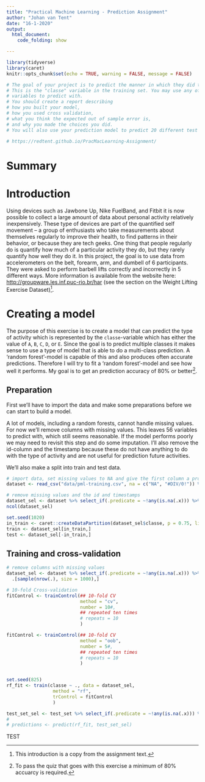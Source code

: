 ```yaml
---
title: "Practical Machine Learning - Prediction Assignment"
author: "Johan van Tent"
date: "16-1-2020"
output: 
  html_document:
    code_folding: show

---
```


```r
library(tidyverse)
library(caret)
knitr::opts_chunk$set(echo = TRUE, warning = FALSE, message = FALSE)

# The goal of your project is to predict the manner in which they did the exercise. 
# This is the "classe" variable in the training set. You may use any of the other 
# variables to predict with. 
# You should create a report describing 
# how you built your model, 
# how you used cross validation, 
# what you think the expected out of sample error is, 
# and why you made the choices you did. 
# You will also use your prediction model to predict 20 different test cases.

# https://redtent.github.io/PracMacLearning-Assignment/
```

# Summary

# Introduction

Using devices such as Jawbone Up, Nike FuelBand, and Fitbit it is now possible to collect a large amount of data about personal activity relatively inexpensively. These type of devices are part of the quantified self movement – a group of enthusiasts who take measurements about themselves regularly to improve their health, to find patterns in their behavior, or because they are tech geeks. One thing that people regularly do is quantify how much of a particular activity they do, but they rarely quantify how well they do it. In this project, the goal is to use data from accelerometers on the belt, forearm, arm, and dumbell of 6 participants. They were asked to perform barbell lifts correctly and incorrectly in 5 different ways. More information is available from the website here: <http://groupware.les.inf.puc-rio.br/har> (see the section on the Weight Lifting Exercise Dataset)[^note]. 

[^note]: This introduction is a copy from the assignment text.

# Creating a model

The purpose of this exercise is to create a model that can predict the type of activity which is represented by the `classe`-variable which has either the value of `A`, `B`, `C`, `D`, or `E`. Since the goal is to predict multiple classes it makes sense to use a type of model that is able to do a multi-class prediction. A 'random forest'-model is capable of this and also produces often accurate predictions. Therefore I will try to fit a 'random forest'-model and see how well it performs. My goal is to get an prediction accuracy of 80% or better[^1].

[^1]: To pass the quiz that goes with this exercise a minimum of 80% accuarcy is required.

## Preparation

First we'll have to import the data and make some preparations before we can start to build a model. 

A lot of models, including a random forests, cannot handle missing values. For now we'll remove columns with missing values. This leaves 56 variables to predict with, which still seems reasonable. If the model performs poorly we may need to revisit this step and do some imputation. I'll also remove the id-column and the timestamp because these do not have anything to do with the type of activity and are not useful for prediction future activities.

We'll also make a split into train and test data.

```r
# import data, set missing values to NA and give the first column a proper name
dataset <- read_csv("data/pml-training.csv", na = c("NA", "#DIV/0!")) %>% rename(id = X1)

# remove missing values and the id and timestamps
dataset_sel <- dataset %>% select_if(.predicate = ~!any(is.na(.x))) %>% select(-contains("timestamp"), -id)
ncol(dataset_sel)

set.seed(1020)
in_train <- caret::createDataPartition(dataset_sel$classe, p = 0.75, list = FALSE)
train <- dataset_sel[in_train,]
test <- dataset_sel[-in_train,]

```

## Training and cross-validation




```r


# remove columns with missing values
dataset_sel <- dataset %>% select_if(.predicate = ~!any(is.na(.x))) %>% select(-contains("timestamp"), -id) #%>% 
  .[sample(nrow(.), size = 1000),]

# 10-fold Cross-validation
fitControl <- trainControl(## 10-fold CV
                           method = "cv",
                           number = 10#,
                           ## repeated ten times
                           # repeats = 10
                           )

fitControl <- trainControl(## 10-fold CV
                           method = "oob",
                           number = 5#,
                           ## repeated ten times
                           # repeats = 10
                           )


set.seed(825)
rf_fit <- train(classe ~ ., data = dataset_sel,
                 method = "rf",
                 trControl = fitControl
                 )

test_set_sel <- test_set %>% select_if(.predicate = ~!any(is.na(.x))) %>% select(-contains("timestamp"), -id)
# 
# predictions <- predict(rf_fit, test_set_sel)

```

TEST